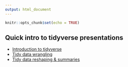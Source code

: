```yaml
---
output: html_document
---
```


```r
knitr::opts_chunk$set(echo = TRUE)
```

## Quick intro to tidyverse presentations

- [Introduction to tidyverse](tidyverse-introduction/tidyverse-introduction.html)  
- [Tidy data wrangling](tidy-wrangling/tidy-wrangling.html)  
- [Tidy data reshaping & summaries](tidy-summaries/tidy-summaries.html)  

